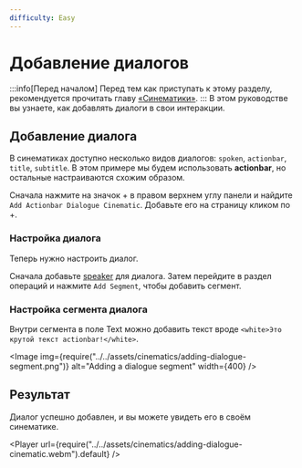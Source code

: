 ```yaml
---
difficulty: Easy
---
```



# Добавление диалогов

:::info[Перед началом]
Перед тем как приступать к этому разделу, рекомендуется прочитать главу [«Синематики»](./index.mdx).
:::
В этом руководстве вы узнаете, как добавлять диалоги в свои интеракции.

## Добавление диалога
В синематиках доступно несколько видов диалогов: `spoken`, `actionbar`, `title`, `subtitle`. В этом примере мы будем использовать **actionbar**, но остальные настраиваются схожим образом.

Сначала нажмите на значок + в правом верхнем углу панели и найдите `Add Actionbar Dialogue Cinematic`. Добавьте его на страницу кликом по +.
<EntrySearch entryName='actionbar_dialogue_cinematic'/>

### Настройка диалога
Теперь нужно настроить диалог.

Сначала добавьте [speаker](../01-interactions/index.mdx#configuring-the-speaker) для диалога. Затем перейдите в раздел операций и нажмите `Add Segment`, чтобы добавить сегмент.

### Настройка сегмента диалога
Внутри сегмента в поле Text можно добавить текст вроде `<white>Это крутой текст actionbar!</white>`.

<Image img={require("../../assets/cinematics/adding-dialogue-segment.png")} alt="Adding a dialogue segment" width={400} />

## Результат
Диалог успешно добавлен, и вы можете увидеть его в своём синематике.

<Player url={require("../../assets/cinematics/adding-dialogue-cinematic.webm").default} />
